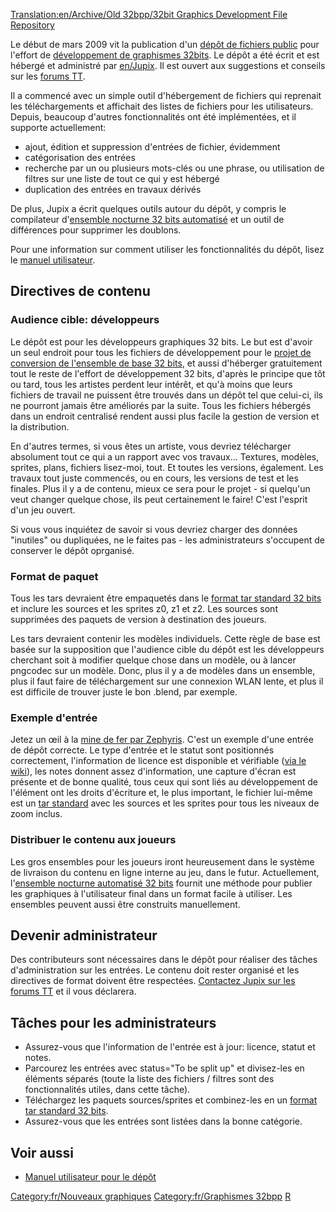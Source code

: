 [[Translation:en/Archive/Old 32bpp/32bit Graphics Development File Repository]]


Le début de mars 2009 vit la publication d'un [http://jupix.info/openttd/gfxdev-repo/ dépôt de fichiers public] pour l'effort de [[fr/Archive/Old 32bpp/Développement de graphismes 32bits|développement de graphismes 32bits]]. Le dépôt a été écrit et est hébergé et administré par [[en/Jupix]]. Il est ouvert aux suggestions et conseils sur les [http://www.tt-forums.net/viewtopic.php?f=36&t=42293 forums TT].

Il a commencé avec un simple outil d'hébergement de fichiers qui reprenait les téléchargements et affichait des listes de fichiers pour les utilisateurs. Depuis, beaucoup d'autres fonctionnalités ont été implémentées, et il supporte actuellement:

* ajout, édition et suppression d'entrées de fichier, évidemment
* catégorisation des entrées
* recherche par un ou plusieurs mots-clés ou une phrase, ou utilisation de filtres sur une liste de tout ce qui y est hébergé
* duplication des entrées en travaux dérivés

De plus, Jupix a écrit quelques outils autour du dépôt, y compris le compilateur d'[[fr/Archive/Old 32bpp/Ensemble nocturne automatisé 32bits|ensemble nocturne 32 bits automatisé]] et un outil de différences pour supprimer les doublons.

Pour une information sur comment utiliser les fonctionnalités du dépôt, lisez le [[fr/Archive/Old 32bpp/Manuel utilisateur du dépôt de fichiers de développement graphique 32bpp|manuel utilisateur]].

==Directives de contenu==

===Audience cible: développeurs===

Le dépôt est pour les développeurs graphiques 32 bits. Le but est d'avoir un seul endroit pour tous les fichiers de développement pour le [[fr/Archive/Old 32bpp/Projet de conversion de l'ensemble de base 32bits|projet de conversion de l'ensemble de base 32 bits]], et aussi d'héberger gratuitement tout le reste de l'effort de développement 32 bits, d'après le principe que tôt ou tard, tous les artistes perdent leur intérêt, et qu'à moins que leurs fichiers de travail ne puissent être trouvés dans un dépôt tel que celui-ci, ils ne pourront jamais être améliorés par la suite. Tous les fichiers hébergés dans un endroit centralisé rendent aussi plus facile la gestion de version et la distribution.

En d'autres termes, si vous êtes un artiste, vous devriez télécharger absolument tout ce qui a un rapport avec vos travaux... Textures, modèles, sprites, plans, fichiers lisez-moi, tout. Et toutes les versions, également. Les travaux tout juste commencés, ou en cours, les versions de test et les finales. Plus il y a de contenu, mieux ce sera pour le projet - si quelqu'un veut changer quelque chose, ils peut certainement le faire! C'est l'esprit d'un jeu ouvert.

Si vous vous inquiétez de savoir si vous devriez charger des données "inutiles" ou dupliquées, ne le faites pas - les administrateurs s'occupent de conserver le dépôt oprganisé.

===Format de paquet===

Tous les tars devraient être empaquetés dans le [[fr/Archive/Old 32bpp/Format tar standard 32 bits|format tar standard 32 bits]] et inclure les sources et les sprites z0, z1 et z2. Les sources sont supprimées des paquets de version à destination des joueurs.

Les tars devraient contenir les modèles individuels. Cette règle de base est basée sur la supposition que l'audience cible du dépôt est les développeurs cherchant soit à modifier quelque chose dans un modèle, ou à lancer pngcodec sur un  modèle. Donc, plus il y a de modèles dans un ensemble, plus il faut faire de téléchargement sur une connexion WLAN lente, et plus il est difficile de trouver juste le bon .blend, par exemple.

===Exemple d'entrée===

Jetez un œil à la [http://jupix.info/openttd/gfxdev-repo/index.php?act=file&id=195 mine de fer par Zephyris]. C'est un exemple d'une entrée de dépôt correcte. Le type d'entrée et le statut sont positionnés correctement, l'information de licence est disponible et vérifiable ([[fr/Archive/Old 32bpp/Licence graphique 32 bits|via le wiki]]), les notes donnent assez d'information, une capture d'écran est présente et de bonne qualité, tous ceux qui sont liés au développement de l'élément ont les droits d'écriture et, le plus important, le fichier lui-même est un [[fr/Archive/Old 32bpp/Format tar standard 32 bits|tar standard]] avec les sources et les sprites pour tous les niveaux de zoom inclus.

===Distribuer le contenu aux joueurs===

Les gros ensembles pour les joueurs iront heureusement dans le système de livraison du contenu en ligne interne au jeu, dans le futur. Actuellement, l'[[fr/Archive/Old 32bpp/Ensemble nocturne automatisé 32bits|ensemble nocturne automatisé 32 bits]] fournit une méthode pour publier les graphiques à l'utilisateur final dans un format facile à utiliser. Les ensembles peuvent aussi être construits manuellement.

==Devenir administrateur==

Des contributeurs sont nécessaires dans le dépôt pour réaliser des tâches d'administration sur les entrées. Le contenu doit  rester organisé et les directives de format doivent être respectées. [http://www.tt-forums.net/ucp.php?i=pm&mode=compose&u=6127 Contactez Jupix sur les forums TT] et il vous déclarera.

==Tâches pour les administrateurs==

* Assurez-vous que l'information de l'entrée est à jour: licence, statut et notes.
* Parcourez les entrées avec status="To be split up" et divisez-les en éléments séparés (toute la liste des fichiers / filtres sont des fonctionnalités utiles, dans cette tâche).
* Téléchargez les paquets sources/sprites et combinez-les en un [[fr/Archive/Old 32bpp/Format tar standard 32 bits|format tar standard 32 bits]].
* Assurez-vous que les entrées sont listées dans la bonne catégorie.

==Voir aussi==

* [[fr/Archive/Old 32bpp/Manuel utilisateur du dépôt de fichiers de développement graphique 32bpp|Manuel utilisateur pour le dépôt]]


{{fr/Navbox Développement graphique}}

[[Category:fr/Nouveaux graphiques]][[Category:fr/Graphismes 32bpp]][[Category:fr/Ressources du développeur de graphismes|R]]